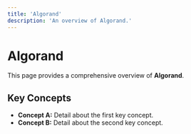 ```yaml
---
title: 'Algorand'
description: 'An overview of Algorand.'
---
```


# Algorand

This page provides a comprehensive overview of **Algorand**.

## Key Concepts

* **Concept A:** Detail about the first key concept.
* **Concept B:** Detail about the second key concept.
